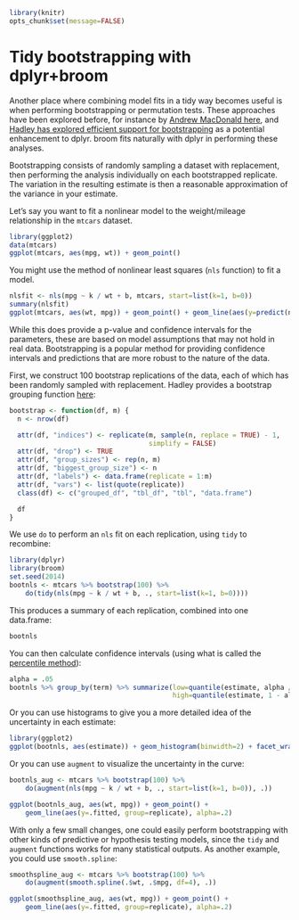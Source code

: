 <!--
%\VignetteBuilder{knitr::knitr}
%\VignetteEngine{knitr::knitr}
%\VignetteIndexEntry{Tidy bootstrapping with dplyr+broom}
-->

```r
library(knitr)
opts_chunk$set(message=FALSE)
```

Tidy bootstrapping with dplyr+broom
===================================

Another place where combining model fits in a tidy way becomes useful is when performing bootstrapping or permutation tests. These approaches have been explored before, for instance by [Andrew MacDonald here](http://rstudio-pubs-static.s3.amazonaws.com/19698_a4c472606e3c43e4b94720506e49bb7b.html), and [Hadley has explored efficient support for bootstrapping](https://github.com/hadley/dplyr/issues/269) as a potential enhancement to dplyr. broom fits naturally with dplyr in performing these analyses.

Bootstrapping consists of randomly sampling a dataset with replacement, then performing the analysis individually on each bootstrapped replicate. The variation in the resulting estimate is then a reasonable approximation of the variance in your estimate.

Let's say you want to fit a nonlinear model to the weight/mileage relationship in the `mtcars` dataset.

```r
library(ggplot2)
data(mtcars)
ggplot(mtcars, aes(mpg, wt)) + geom_point()
```

You might use the method of nonlinear least squares (`nls` function) to fit a model.

```r
nlsfit <- nls(mpg ~ k / wt + b, mtcars, start=list(k=1, b=0))
summary(nlsfit)
ggplot(mtcars, aes(wt, mpg)) + geom_point() + geom_line(aes(y=predict(nlsfit)))
```

While this does provide a p-value and confidence intervals for the parameters, these are based on model assumptions that may not hold in real data. Bootstrapping is a popular method for providing confidence intervals and predictions that are more robust to the nature of the data.

First, we construct 100 bootstrap replications of the data, each of which has been randomly sampled with replacement. Hadley provides a bootstrap grouping function [here](https://github.com/hadley/dplyr/issues/269):

```r
bootstrap <- function(df, m) {
  n <- nrow(df)

  attr(df, "indices") <- replicate(m, sample(n, replace = TRUE) - 1, 
                                   simplify = FALSE)
  attr(df, "drop") <- TRUE
  attr(df, "group_sizes") <- rep(n, m)
  attr(df, "biggest_group_size") <- n
  attr(df, "labels") <- data.frame(replicate = 1:m)
  attr(df, "vars") <- list(quote(replicate))
  class(df) <- c("grouped_df", "tbl_df", "tbl", "data.frame")

  df
}
```

We use `do` to perform an `nls` fit on each replication, using `tidy` to recombine:

```r
library(dplyr)
library(broom)
set.seed(2014)
bootnls <- mtcars %>% bootstrap(100) %>%
    do(tidy(nls(mpg ~ k / wt + b, ., start=list(k=1, b=0))))
```

This produces a summary of each replication, combined into one data.frame:

```r
bootnls
```

You can then calculate confidence intervals (using what is called the [percentile method](http://www.uvm.edu/~dhowell/StatPages/Resampling/BootstMeans/bootstrapping_means.html)):

```r
alpha = .05
bootnls %>% group_by(term) %>% summarize(low=quantile(estimate, alpha / 2),
                                         high=quantile(estimate, 1 - alpha / 2))
```

Or you can use histograms to give you a more detailed idea of the uncertainty in each estimate:

```r
library(ggplot2)
ggplot(bootnls, aes(estimate)) + geom_histogram(binwidth=2) + facet_wrap(~ term, scales="free")
```

Or you can use `augment` to visualize the uncertainty in the curve:

```r
bootnls_aug <- mtcars %>% bootstrap(100) %>%
    do(augment(nls(mpg ~ k / wt + b, ., start=list(k=1, b=0)), .))

ggplot(bootnls_aug, aes(wt, mpg)) + geom_point() +
    geom_line(aes(y=.fitted, group=replicate), alpha=.2)
```

With only a few small changes, one could easily perform bootstrapping with other kinds of predictive or hypothesis testing models, since the `tidy` and `augment` functions works for many statistical outputs. As another example, you could use `smooth.spline`:

```r
smoothspline_aug <- mtcars %>% bootstrap(100) %>%
    do(augment(smooth.spline(.$wt, .$mpg, df=4), .))

ggplot(smoothspline_aug, aes(wt, mpg)) + geom_point() +
    geom_line(aes(y=.fitted, group=replicate), alpha=.2)
```

